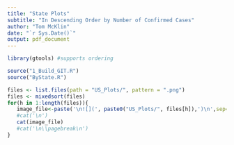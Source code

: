 ```yaml
---
title: "State Plots"
subtitle: "In Descending Order by Number of Confirmed Cases"
author: "Tom McKlin"
date: "`r Sys.Date()`"
output: pdf_document
---
```



```r
library(gtools) #supports ordering

source("1_Build_GIT.R")
source("ByState.R")

files <- list.files(path = "US_Plots/", pattern = ".png")
files <- mixedsort(files)
for(h in 1:length(files)){
   image_file<-paste('\n![](', paste0("US_Plots/", files[h]),')\n',sep="")
   #cat('\n')
   cat(image_file)
   #cat('\n\\pagebreak\n')
}
```
